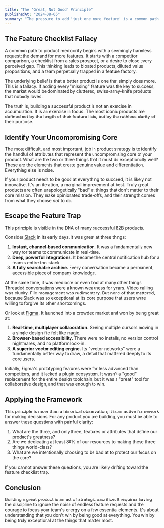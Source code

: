 ```yaml
---
title: "The 'Great, Not Good' Principle"
publishedAt: "2024-08-05"
summary: "The pressure to add 'just one more feature' is a common path to mediocrity. The most successful products don't try to be good at everything; they are great at a few essential things."
---
```


## The Feature Checklist Fallacy

A common path to product mediocrity begins with a seemingly harmless request: the demand for more features. It starts with a competitor comparison, a checklist from a sales prospect, or a desire to close every perceived gap. This thinking leads to bloated products, diluted value propositions, and a team perpetually trapped in a feature factory.

The underlying belief is that a better product is one that simply does more. This is a fallacy. If adding every "missing" feature was the key to success, the market would be dominated by cluttered, swiss-army-knife products that nobody loves.

The truth is, building a successful product is not an exercise in accumulation. It is an exercise in focus. The most iconic products are defined not by the length of their feature lists, but by the ruthless clarity of their purpose.

## Identify Your Uncompromising Core

The most difficult, and most important, job in product strategy is to identify the handful of attributes that represent the uncompromising core of your product. What are the two or three things that it must do exceptionally well? These are the elements that create genuine value and differentiation. Everything else is noise.

If your product needs to be good at everything to succeed, it is likely not innovative. It's an iteration, a marginal improvement at best. Truly great products are often unapologetically "bad" at things that don't matter to their core mission. They make opinionated trade-offs, and their strength comes from what they choose *not* to do.

## Escape the Feature Trap

This principle is visible in the DNA of many successful B2B products.

Consider [Slack](https://slack.com) in its early days. It was great at three things:
1.  **Instant, channel-based communication.** It was a fundamentally new way for teams to communicate in real-time.
2.  **Deep, powerful integrations.** It became the central notification hub for a team's entire tool stack.
3.  **A fully searchable archive.** Every conversation became a permanent, accessible piece of company knowledge.

At the same time, it was mediocre or even bad at many other things. Threaded conversations were a known weakness for years. Video calling was clunky. File management was rudimentary. But none of that mattered, because Slack was so exceptional at its core purpose that users were willing to forgive its other shortcomings.

Or look at [Figma](https://figma.com). It launched into a crowded market and won by being great at:
1.  **Real-time, multiplayer collaboration.** Seeing multiple cursors moving in a single design file felt like magic.
2.  **Browser-based accessibility.** There were no installs, no version control nightmares, and no platform lock-in.
3.  **A superior vector editing engine.** Its "vector networks" were a fundamentally better way to draw, a detail that mattered deeply to its core users.

Initially, Figma's prototyping features were far less advanced than competitors, and it lacked a plugin ecosystem. It wasn't a "good" replacement for the entire design toolchain, but it was a "great" tool for collaborative design, and that was enough to win.

## Applying the Framework

This principle is more than a historical observation; it is an active framework for making decisions. For any product you are building, you must be able to answer these questions with painful clarity:

1.  What are the three, and only three, features or attributes that define our product's greatness?
2.  Are we dedicating at least 80% of our resources to making these three things world-class?
3.  What are we intentionally choosing to be bad at to protect our focus on the core?

If you cannot answer these questions, you are likely drifting toward the feature checklist trap.

## Conclusion

Building a great product is an act of strategic sacrifice. It requires having the discipline to ignore the noise of endless feature requests and the courage to focus your team's energy on a few essential elements. It's about understanding that you don't win by being good at everything. You win by being truly exceptional at the things that matter most.